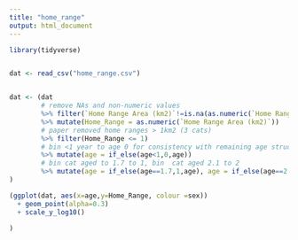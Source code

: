 ```yaml
---
title: "home_range"
output: html_document
---
```


```r
library(tidyverse)


dat <- read_csv("home_range.csv")


dat <- (dat
        # remove NAs and non-numeric values
        %>% filter(`Home Range Area (km2)`!=is.na(as.numeric(`Home Range Area (km2)`)))
        %>% mutate(Home_Range = as.numeric(`Home Range Area (km2)`))
        # paper removed home ranges > 1km2 (3 cats)
        %>% filter(Home_Range <= 1)
        # bin <1 year to age 0 for consistency with remaining age structure
        %>% mutate(age = if_else(age<1,0,age))
        # bin cat aged to 1.7 to 1, bin  cat aged 2.1 to 2
        %>% mutate(age = if_else(age==1.7,1,age), age = if_else(age==2.1,2,age))
)

(ggplot(dat, aes(x=age,y=Home_Range, colour =sex))
  + geom_point(alpha=0.3)
  + scale_y_log10()
  
)


```